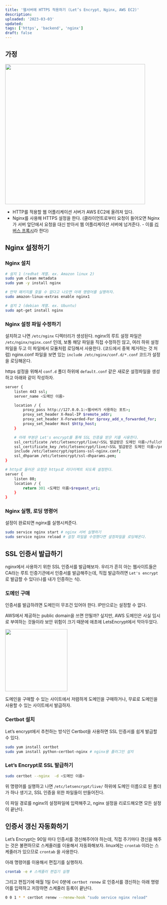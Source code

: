 ```yaml
---
title: '웹서버에 HTTPS 적용하기 (Let’s Encrypt, Nginx, AWS EC2)'
description:
uploaded: '2023-03-03'
updated:
tags: ['https', 'backend', 'nginx']
draft: false
---
```


## 가정

<Image src="/apply-https-on-webserver-0.png" height="450px" />

- HTTP를 적용할 웹 어플리케이션 서버가 AWS EC2에 올려져 있다.
- Nginx를 사용해 HTTPS 설정을 한다. (클라이언트로부터 요청이 들어오면 Nginx가 서버 앞단에서 요청을 대신 받아서 웹 어플리케이션 서버에 넘겨준다. - 이를 [리버스 프록시](https://ko.wikipedia.org/wiki/%EB%A6%AC%EB%B2%84%EC%8A%A4_%ED%94%84%EB%A1%9D%EC%8B%9C)라 한다)

## Nginx 설정하기

### Nginx 설치

```bash
# 설치 1 (redhat 계열. ex. Amazon linux 2)
sudo yum clean metadata
sudo yum -y install nginx

# 만약 패키지를 찾을 수 없다고 나오면 아래 명령어를 실행하자.
sudo amazon-linux-extras enable nginx1

# 설치 2 (debian 계열. ex. Ubuntu)
sudo apt-get install nginx
```

### Nginx 설정 파일 수정하기

설치하고 나면 `/etc/nginx` 디렉터리가 생성된다. nginx의 루트 설정 파일은 `/etc/nginx/nginx.conf` 인데, 보통 해당 파일을 직접 수정하진 않고, 여러 하위 설정파일을 두고 이 파일에서 모듈처럼 로딩해서 사용한다. (코드에서 중복 제거하는 것 처럼) nginx.conf 파일을 보면 있는 `include /etc/nginx/conf.d/*.conf` 코드가 설정을 로딩해온다.

https 설정을 위해서 `conf.d` 폴더 하위에 `default.conf` 같은 새로운 설정파일을 생성하고 아래와 같이 작성하자.

```bash
server {
    listen 443 ssl;
    server_name <도메인 이름>

    location / {
        proxy_pass http://127.0.0.1:<웹서버가 사용하는 포트>;
        proxy_set_header X-Real-IP $remote_addr;
        proxy_set_header X-Forwarded-For $proxy_add_x_forwarded_for;
        proxy_set_header Host $http_host;
    }

    # 아래 부분은 Let's encrypt를 통해 SSL 인증을 받은 키를 사용한다.
    ssl_certificate /etc/letsencrypt/live/<SSL 발급받은 도메인 이름>/fullchain.pem;
    ssl_certificate_key /etc/letsencrypt/live/<SSL 발급받은 도메인 이름>/privkey.pem;
    include /etc/letsencrypt/options-ssl-nginx.conf;
    ssl_dhparam /etc/letsencrypt/ssl-dhparams.pem;
}

# http로 들어온 요청은 https로 리다이렉트 되도록 설정한다.
server {
    listen 80;
    location / {
        return 301 <도메인 이름>$request_uri;
    }
}
```

### Nginx 실행, 로딩 명령어

설정이 완료되면 nginx를 실행시켜준다.

```bash
sudo service nginx start # nginx 서버 실행하기
sudo service nginx reload # 설정 파일을 수정했다면 설정파일을 로딩해온다.
```

## SSL 인증서 발급하기

nginx에서 사용하기 위한 SSL 인증서를 발급해보자. 우리가 흔히 아는 웹사이트들은 CA라는 루트 인증기관에서 인증서를 발급해주는데, 직접 발급하려면 `Let's encrypt` 로 발급할 수 있다(나를 내가 인증하는 식).

### 도메인 구매

인증서를 발급하려면 도메인이 무조건 있어야 한다. IP만으로는 설정할 수 없다.

AWS에서 제공하는 public domain을 쓰면 안될까? 싶지만, AWS 도메인은 사실 임시로 부여하는 것들이라 보안 위험이 크기 때문에 애초에 LetsEncrypt에서 막아두었다.

<Image src="/apply-https-on-webserver-1.png" height="200px" />

도메인을 구매할 수 있는 사이트에서 저렴하게 도메인을 구매하거나, 무료로 도메인을 사용할 수 있는 사이트에서 발급하자.

### Certbot 설치

Let’s encrypt에서 추천하는 방식인 Certbot을 사용하면 SSL 인증서를 쉽게 발급할 수 있다.

```bash
sudo yum install certbot
sudo yum install python-certbot-nginx # nginx용 플러그인 설치
```

### Let’s Encrypt로 SSL 발급하기

```bash
sudo certbot --nginx  -d <도메인 이름>
```

위 명령어를 실행하고 나면 `/etc/letsencrypt/live/` 하위에 도메인 이름으로 된 폴더가 하나 생기고, SSL 인증을 위한 파일들이 만들어진다.

이 파일 경로를 nginx의 설정파일에 입력해주고, nginx 설정을 리로드해오면 모든 설정이 끝난다.

## 인증서 갱신 자동화하기

Let’s Encrypt는 90일 마다 인증서를 갱신해주어야 하는데, 직접 주기마다 갱신을 해주는 것은 불편하므로 스케줄러를 이용해서 자동화해보자. linux에는 `crontab` 이라는 스케줄러가 있으므로 `crontab` 을 사용한다.

아래 명령어를 이용해서 편집기를 실행하자.

```bash
crontab -e # 스케줄러 편집기 실행
```

그리고 편집기에 매월 1일 0시 0분에 `certbot renew` 로 인증서를 갱신하는 아래 명령어를 입력하고 저장하면 스케줄러 등록이 끝난다.

```bash
0 0 1 * * certbot renew --renew-hook "sudo service nginx reload"
```
